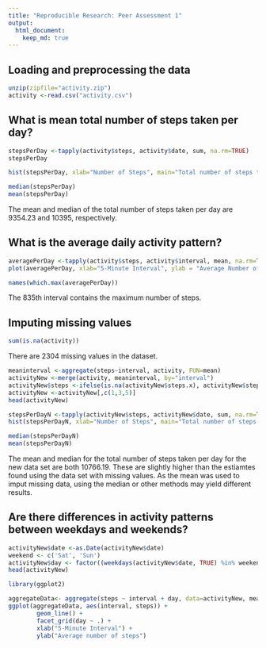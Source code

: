 ```yaml
---
title: "Reproducible Research: Peer Assessment 1"
output: 
  html_document:
    keep_md: true
---
```



## Loading and preprocessing the data

```r
unzip(zipfile="activity.zip")
activity <-read.csv("activity.csv")
```

## What is mean total number of steps taken per day?


```r
stepsPerDay <-tapply(activity$steps, activity$date, sum, na.rm=TRUE)
stepsPerDay
```


```r
hist(stepsPerDay, xlab="Number of Steps", main="Total number of steps taken each day")
```


```r
median(stepsPerDay)
mean(stepsPerDay)
```

The mean and median of the total number of steps taken per day are 9354.23 and 10395, respectively. 




## What is the average daily activity pattern?

```r
averagePerDay <-tapply(activity$steps, activity$interval, mean, na.rm=TRUE)
plot(averagePerDay, xlab="5-Minute Interval", ylab = "Average Number of Steps", type="l", main="Average Number of steps taken Per Day Per 5-Minute Interval")
```



```r
names(which.max(averagePerDay))
```

The 835th interval contains the maximum number of steps. 

## Imputing missing values

```r
sum(is.na(activity))
```

There are 2304 missing values in the dataset.


```r
meaninterval <-aggregate(steps~interval, activity, FUN=mean)
activityNew <-merge(activity, meaninterval, by="interval")
activityNew$steps <-ifelse(is.na(activityNew$steps.x), activityNew$steps.y, activityNew$steps.x)
activityNew <-activityNew[,c(1,3,5)]
head(activityNew)
```

                        

```r
stepsPerDayN <-tapply(activityNew$steps, activityNew$date, sum, na.rm=TRUE)
hist(stepsPerDayN, xlab="Number of Steps", main="Total number of steps taken each day")

median(stepsPerDayN)
mean(stepsPerDayN)
```

The mean and median for the total number of steps taken per day for the new data set are both 10766.19. These are slightly higher than the estiamtes found using the data set with missing values. As the mean was used to imput missing data, using the median or other methods may yield different results. 



## Are there differences in activity patterns between weekdays and weekends?


```r
activityNew$date <-as.Date(activityNew$date)
weekend <- c('Sat', 'Sun')
activityNew$day <- factor((weekdays(activityNew$date, TRUE) %in% weekend), levels=c(FALSE, TRUE), labels=c('weekday', 'weekend'))
head(activityNew)
```


```r
library(ggplot2)

aggregateData<- aggregate(steps ~ interval + day, data=activityNew, mean)
ggplot(aggregateData, aes(interval, steps)) + 
        geom_line() +
        facet_grid(day ~ .) +
        xlab("5-Minute Interval") + 
        ylab("Average number of steps")
```


